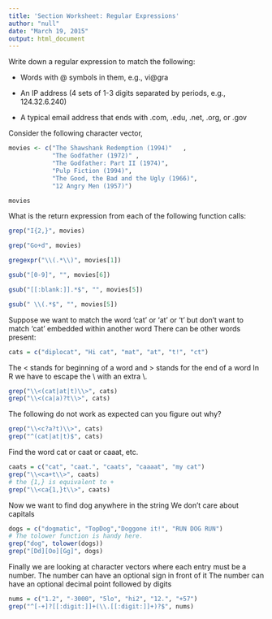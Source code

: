 ```yaml
---
title: 'Section Worksheet: Regular Expressions'
author: "null"
date: "March 19, 2015"
output: html_document
---
```



Write down a regular expression to match the following:

* Words with @ symbols in them, e.g., vi@gra

* An IP address (4 sets of 1-3 digits separated by periods, e.g., 124.32.6.240)
* A typical email address that ends with .com, .edu, .net, .org, or .gov

Consider the following character vector,
```r
movies <- c("The Shawshank Redemption (1994)"   ,
            "The Godfather (1972)" ,
            "The Godfather: Part II (1974)",
            "Pulp Fiction (1994)",
            "The Good, the Bad and the Ugly (1966)",
            "12 Angry Men (1957)")
```
```r
movies
```
What is the return expression from each of the following function calls:
```r
grep("I{2,}", movies)
```

```r
grep("Go+d", movies)
```

```r
gregexpr("\\(.*\\)", movies[1])
```

```r
gsub("[0-9]", "", movies[6])
```

```r
gsub("[[:blank:]].*$", "", movies[5])
```

```r
gsub(" \\(.*$", "", movies[5])
```


 Suppose we want to match the word 'cat' or 'at' or 't' but
 don't want to match 'cat' embedded within another word
 There can be other words present:
```r
cats = c("diplocat", "Hi cat", "mat", "at", "t!", "ct")
```
The \< stands for beginning of a word and
 \> stands for the end of a word
In R we have to escape the \\ with an extra \\.
```r
grep("\\<(cat|at|t)\\>", cats)
grep("\\<(ca|a)?t\\>", cats)
```

The following do not work as expected can you figure out why?
```r
grep("\\<c?a?t)\\>", cats)
grep("^(cat|at|t)$", cats)
```


Find the word cat or caat or caaat, etc.
```r
caats = c("cat", "caat.", "caats", "caaaat", "my cat")
grep("\\<ca+t\\>", caats)
# the {1,} is equivalent to +
grep("\\<ca{1,}t\\>", caats)
```

 Now we want to find dog anywhere in the string
 We don't care about capitals
```r
dogs = c("dogmatic", "TopDog","Doggone it!", "RUN DOG RUN")
# The tolower function is handy here.
grep("dog", tolower(dogs))
grep("[Dd][Oo][Gg]", dogs)
```

Finally we are looking at character vectors where
 each entry must be a number.
 The number can have an optional sign in front of it
 The number can have an optional decimal point followed by digits
```r
nums = c("1.2", "-3000", "5lo", "hi2", "12.", "+57")
grep("^[-+]?[[:digit:]]+(\\.[[:digit:]]+)?$", nums)
```

